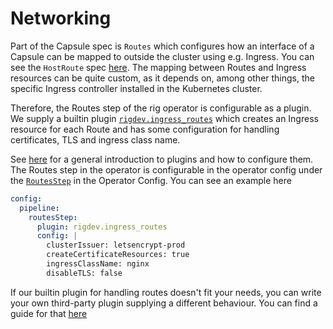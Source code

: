 # Networking

Part of the Capsule spec is `Routes` which configures how an interface of a Capsule can be mapped to outside the cluster using e.g. Ingress. You can see the `HostRoute` spec [here](/api/v1alpha2#hostroute).
The mapping between Routes and Ingress resources can be quite custom, as it depends on, among other things, the specific Ingress controller installed in the Kubernetes cluster.

Therefore, the Routes step of the rig operator is configurable as a plugin. We supply a builtin plugin [`rigdev.ingress_routes`](/operator-manual/plugins/capsulesteps/ingress_routes) which creates an Ingress resource for each Route and has some configuration for handling certificates, TLS and ingress class name.

See [here](plugins) for a general introduction to plugins and how to configure them. The Routes step in the operator is configurable in the operator config under the [`RoutesStep`](/api/config/v1alpha1#routesstep) in the Operator Config. You can see an example here
```yaml
config:
  pipeline:
    routesStep:
      plugin: rigdev.ingress_routes
      config: |
        clusterIssuer: letsencrypt-prod
        createCertificateResources: true
        ingressClassName: nginx
        disableTLS: false
```
If our builtin plugin for handling routes doesn't fit your needs, you can write your own third-party plugin supplying a different behaviour. You can find a guide for that [here](/operator-manual/plugins/thirdparty)
